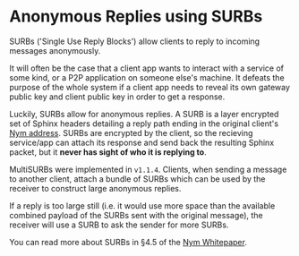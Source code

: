 # Anonymous Replies using SURBs
SURBs ('Single Use Reply Blocks') allow clients to reply to incoming messages anonymously.

It will often be the case that a client app wants to interact with a service of some kind, or a P2P application on someone else's machine. It defeats the purpose of the whole system if a client app needs to reveal its own gateway public key and client public key in order to get a response.

Luckily, SURBs allow for anonymous replies. A SURB is a layer encrypted set of Sphinx headers detailing a reply path ending in the original client's [Nym address](../traffic/addressing-system). SURBs are encrypted by the client, so the recieving service/app can attach its response and send back the resulting Sphinx packet, but it **never has sight of who it is replying to**.

MultiSURBs were implemented in `v1.1.4`. Clients, when sending a message to another client, attach a bundle of SURBs which can be used by the receiver to construct large anonymous replies.

If a reply is too large still (i.e. it would use more space than the available combined payload of the SURBs sent with the original message), the receiver will use a SURB to ask the sender for more SURBs.

You can read more about SURBs in §4.5 of the [Nym Whitepaper](https://nymtech.net/nym-whitepaper.pdf).
